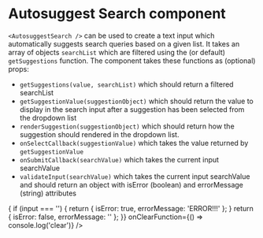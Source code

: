 
<Meta title="Core|Autosuggest Search" component={AutosuggestSearch} />

# Autosuggest Search component

`<AutosuggestSearch />` can be used to create a text input which automatically
suggests search queries based on a given list. It takes an array of objects
`searchList` which are filtered using the (or default) `getSuggestions`
function. The component takes these functions as (optional) props:

- `getSuggestions(value, searchList)` which should return a filtered searchList
- `getSuggestionValue(suggestionObject)` which should return the value to display
  in the search input after a suggestion has been selected from the dropdown list
- `renderSuggestion(suggestionObject)` which should return how the suggestion
  should rendered in the dropdown list.
- `onSelectCallback(suggestionValue)` which takes the value returned by `getSuggestionValue`
- `onSubmitCallback(searchValue)` which takes the current input searchValue
- `validateInput(searchValue)` which takes the current input searchValue and should return
  an object with isError (boolean) and errorMessage (string) attributes

<Preview>
  <Story name="MP lookup example">
    <AutosuggestSearch
      placeholder="Search here..."
      width={300}
      searchList={[
        { value: 'jeremycorbyn', display: 'Jeremy Corbyn' },
        { value: 'borisjohnson', display: 'Boris Johnson' },
        { value: 'joswinson', display: 'Jo Swinson' },
      ]}
      validateInput={input => {
        if (input === '') {
          return { isError: true, errorMessage: 'ERROR!!!' };
        }
        return { isError: false, errorMessage: '' };
      }}
      onClearFunction={() => console.log('clear')}
    />
  </Story>
</Preview>
